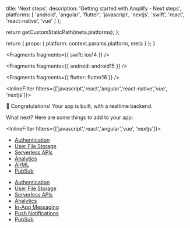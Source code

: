 
  title: 'Next steps',
  description: 'Getting started with Amplify - Next steps',
  platforms: [
    'android',
    'angular',
    'flutter',
    'javascript',
    'nextjs',
    'swift',
    'react',
    'react-native',
    'vue'
  ]
};

  return getCustomStaticPath(meta.platforms);
};

  return {
    props: {
      platform: context.params.platform,
      meta
    }
  };
}


<Fragments fragments={{ swift: ios14 }} />


<Fragments fragments={{ android: android15 }} />


<Fragments fragments={{ flutter: flutter16 }} />

<InlineFilter filters={['javascript','react','angular','react-native','vue', 'nextjs']}>

🎉 Congratulations! Your app is built, with a realtime backend.

What next? Here are some things to add to your app:

</InlineFilter>

<InlineFilter filters={['javascript','react','angular','vue', 'nextjs']}>

- [Authentication](/gen1/[platform]/build-a-backend/auth/set-up-auth/)
- [User File Storage](/gen1/[platform]/build-a-backend/storage/set-up-storage/)
- [Serverless APIs](/gen1/[platform]/build-a-backend/graphqlapi/set-up-graphql-api/)
- [Analytics](/gen1/[platform]/build-a-backend/more-features/analytics/set-up-analytics/)
- [AI/ML](/gen1/[platform]/build-a-backend/more-features/predictions/set-up-predictions/)
- [PubSub](/gen1/[platform]/build-a-backend/more-features/pubsub/set-up-pubsub/)

</InlineFilter>
<InlineFilter filters={['react-native']}>

- [Authentication](/gen1/[platform]/build-a-backend/auth/set-up-auth/)
- [User File Storage](/gen1/[platform]/build-a-backend/storage/set-up-storage/)
- [Serverless APIs](/gen1/[platform]/build-a-backend/graphqlapi/set-up-graphql-api/)
- [Analytics](/gen1/[platform]/build-a-backend/more-features/analytics/set-up-analytics/)
- [In-App Messaging](/gen1/[platform]/build-a-backend/more-features/in-app-messaging/)
- [Push Notifications](/gen1/[platform]/build-a-backend/push-notifications/set-up-push-notifications/)
- [PubSub](/gen1/[platform]/build-a-backend/more-features/pubsub/set-up-pubsub/)

</InlineFilter>
